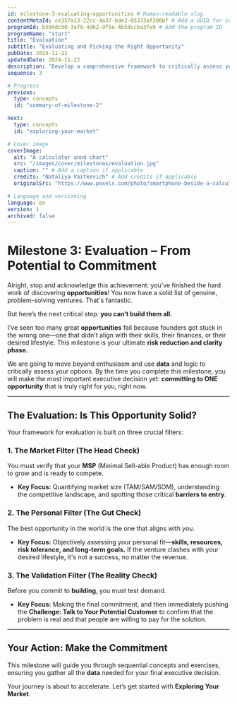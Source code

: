 ```yaml
---
id: milestone-3-evaluating-opportunities # Human-readable slug
contentMetaId: ce357a13-22cc-4a37-bde2-05373af390bf # Add a UUID for content_meta table
programId: b594dc90-3af0-4d62-9f5e-4b5dccba3fe9 # Add the program ID
programName: "start"
title: "Evaluation"
subtitle: "Evaluating and Picking the Right Opportunity"
pubDate: 2024-11-22
updatedDate: 2024-11-22
description: "Develop a comprehensive framework to critically assess your identified opportunities, carefully considering market viability, the competitive landscape, and your personal fit to select the best path forward."
sequence: 3

# Progress 
previous:
  type: concepts
  id: "summary-of-milestone-2" 

next:
  type: concepts
  id: "exploring-your-market" 

# Cover image
coverImage:
  alt: "A calculator annd chart"
  src: "/images/cover/milestones/evaluation.jpg"
  caption: "" # Add a caption if applicable
  credits: "Nataliya Vaitkevich" # Add credits if applicable
  originalSrc: "https://www.pexels.com/photo/smartphone-beside-a-calculator-5554736/" # Add original source if applicable

# Language and versioning
language: en
version: 1
archived: false
---
```


# Milestone 3: Evaluation – From Potential to Commitment

Alright, stop and acknowledge this achievement: you’ve finished the hard work of discovering **opportunities**! You now have a solid list of genuine, problem-solving ventures. That's fantastic.

But here’s the next critical step: **you can’t build them all.**

I’ve seen too many great **opportunities** fail because founders got stuck in the wrong one—one that didn't align with their skills, their finances, or their desired lifestyle. This milestone is your ultimate **risk reduction and clarity phase.**

We are going to move beyond enthusiasm and use **data** and logic to critically assess your options. By the time you complete this milestone, you will make the most important executive decision yet: **committing to ONE opportunity** that is truly right for you, right now.

---

## The Evaluation: Is This Opportunity Solid?

Your framework for evaluation is built on three crucial filters:

### 1. The Market Filter (The Head Check)

You must verify that your **MSP** (Minimal Sell-able Product) has enough room to grow and is ready to compete.

* **Key Focus:** Quantifying market size (TAM/SAM/SOM), understanding the competitive landscape, and spotting those critical **barriers to entry**.

### 2. The Personal Filter (The Gut Check)

The best opportunity in the world is the one that aligns with *you*.

* **Key Focus:** Objectively assessing your personal fit—**skills, resources, risk tolerance, and long-term goals.** If the venture clashes with your desired lifestyle, it's not a success, no matter the revenue.

### 3. The Validation Filter (The Reality Check)

Before you commit to **building**, you must test demand.

* **Key Focus:** Making the final commitment, and then immediately pushing the **Challenge: Talk to Your Potential Customer** to confirm that the problem is real and that people are willing to pay for the solution.

---

## Your Action: Make the Commitment

This milestone will guide you through sequential concepts and exercises, ensuring you gather all the **data** needed for your final executive decision.

Your journey is about to accelerate. Let’s get started with **Exploring Your Market**.